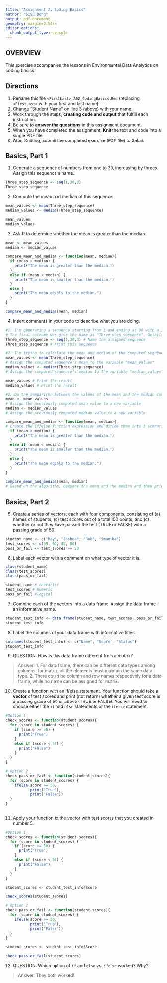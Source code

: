 ```yaml
---
title: "Assignment 2: Coding Basics"
author: "Siyu Dong"
output: pdf_document
geometry: margin=2.54cm
editor_options: 
  chunk_output_type: console
---
```


## OVERVIEW

This exercise accompanies the lessons in Environmental Data Analytics on coding basics.

## Directions

1.  Rename this file `<FirstLast>_A02_CodingBasics.Rmd` (replacing `<FirstLast>` with your first and last name).
2.  Change "Student Name" on line 3 (above) with your name.
3.  Work through the steps, **creating code and output** that fulfill each instruction.
4.  Be sure to **answer the questions** in this assignment document.
5.  When you have completed the assignment, **Knit** the text and code into a single PDF file.
6.  After Knitting, submit the completed exercise (PDF file) to Sakai.

## Basics, Part 1

1.  Generate a sequence of numbers from one to 30, increasing by threes. Assign this sequence a name.
```r
Three_step_sequence <- seq(1,30,3)
Three_step_sequence
```

2.  Compute the mean and median of this sequence.
```r
mean_values <- mean(Three_step_sequence)
median_values <- median(Three_step_sequence)

mean_values
median_values
```

3.  Ask R to determine whether the mean is greater than the median.
```r
mean <- mean_values
median <- median_values

compare_mean_and_median <- function(mean, median){
  if (mean > median) {
    print("The mean is greater than the median.")
  }
  else if (mean < median) {
    print("The mean is smaller than the median.")
  }
  else {
    print("The mean equals to the median.")
  }
}

compare_mean_and_median(mean, median)
```


4.  Insert comments in your code to describe what you are doing.

```r
#1. I'm generating a sequence starting from 1 and ending at 30 with a interval of 3. 
# The final outcome was give the name as "Three_step_sequence". Details are as below:
Three_step_sequence <- seq(1,30,3) # Name the assigned sequence
Three_step_sequence # Print this sequence

#2. I'm trying to calculate the mean and median of the computed sequence.
mean_values <- mean(Three_step_sequence) 
# Assign the computed sequence's mean to the variable "mean_values"
median_values <- median(Three_step_sequence) 
# Assign the computed sequence's median to the variable "median_values"

mean_values # Print the result
median_values # Print the result

#3. Do the comparison between the values of the mean and the median computed from the Three_step_sequence
mean <- mean_values 
# Assign the previously computed mean value to a new variable
median <- median_values 
# Assign the previously computed median value to a new variable

compare_mean_and_median <- function(mean, median){ 
# Create the if/else function expression and divide them into 3 scenarios to discuss
  if (mean > median) {
    print("The mean is greater than the median.")
  }
  else if (mean < median) {
    print("The mean is smaller than the median.")
  }
  else {
    print("The mean equals to the median.")
  }
}

compare_mean_and_median(mean, median) 
# Based on the algorithm, compare the mean and the median and then print the result

```

## Basics, Part 2

5.  Create a series of vectors, each with four components, consisting of (a) names of students, (b) test scores out of a total 100 points, and (c) whether or not they have passed the test (TRUE or FALSE) with a passing grade of 50.
```r
student_name <- c("May", "Joshua", "Bob", "Smantha")
test_scores <- c(99, 61, 45, 80)
pass_or_fail <- test_scores >= 50
```


6.  Label each vector with a comment on what type of vector it is.
```r
class(student_name)
class(test_scores)
class(pass_or_fail)

student_name # character
test_scores # numeric
pass_or_fail #logical
```


7.  Combine each of the vectors into a data frame. Assign the data frame an informative name.
```r
student_test_info <- data.frame(student_name, test_scores, pass_or_fail)
student_test_info
```


8.  Label the columns of your data frame with informative titles.

```r
colnames(student_test_info) <- c("Name", "Score", "Status")
student_test_info
```


9.  QUESTION: How is this data frame different from a matrix?

> Answer:
1. For data frame, there can be different data types among columns; for matrix, all the elements must maintain the same data type.
2. There could be column and row names respectively for a data frame, while no name can be assigned for matrix.


10. Create a function with an if/else statement. Your function should take a **vector** of test scores and print (not return) whether a given test score is a passing grade of 50 or above (TRUE or FALSE). You will need to choose either the `if` and `else` statements or the `ifelse` statement. 
```r
#Option 1
check_scores <- function(student_scores){
  for (score in student_scores) {
    if (score >= 50) {
      print("True")
    }
    else if (score < 50) {
      print("False")
    }
  }
}

# Option 2
check_pass_or_fail <- function(student_scores){
  for (score in student_scores) {
    ifelse(score >= 50,
           print("True"),
           print("False"))
  }
}
  
```



11. Apply your function to the vector with test scores that you created in number 5.
```r
#Option 1
check_scores <- function(student_scores){
  for (score in student_scores) {
    if (score >= 50) {
      print("True")
    }
    else if (score < 50) {
      print("False")
    }
  }
}

student_scores <- student_test_info$Score

check_scores(student_scores)

# Option 2
check_pass_or_fail <- function(student_scores){
  for (score in student_scores) {
    ifelse(score >= 50,
           print("True"),
           print("False"))
  }
}

student_scores <- student_test_info$Score

check_pass_or_fail(student_scores)
```

12. QUESTION: Which option of `if` and `else` vs. `ifelse` worked? Why?

> Answer:
They both worked!